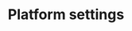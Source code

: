 ---
title: 'Platform settings'
description: 'Customize the dialogs with platform-specific settings'
---